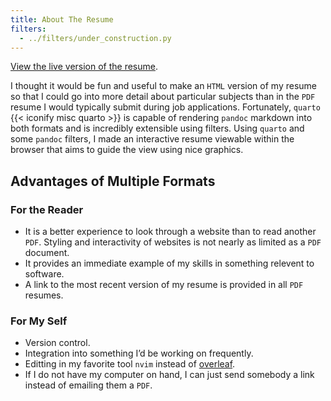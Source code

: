 ```yaml
---
title: About The Resume
filters:
  - ../filters/under_construction.py
---
```


[View the live version of the resume](/resume).

I thought it would be fun and useful to make an `HTML` version of my resume so that I could go into more detail about particular subjects than in the `PDF` resume I would typically submit during job applications.
Fortunately, `quarto` {{< iconify misc quarto >}} is capable of rendering `pandoc` markdown into both formats and is incredibly extensible using filters.
Using `quarto` and some `pandoc` filters, I made an interactive resume viewable within the browser that aims to guide the view using nice graphics.

## Advantages of Multiple Formats

### For the Reader

- It is a better experience to look through a website than to read another `PDF`.
  Styling and interactivity of websites is not nearly as limited as a `PDF` document.
- It provides an immediate example of my skills in something relevent to software.
- A link to the most recent version of my resume is provided in all `PDF` resumes.

### For My Self

- Version control.
- Integration into something I'd be working on frequently.
- Editting in my favorite tool `nvim` instead of [overleaf](https://overleaf.com).
- If I do not have my computer on hand, I can just send somebody a link instead of emailing them a `PDF`.
